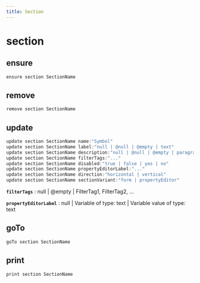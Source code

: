 ```yaml
---
title: Section
---
```


# section

## ensure

```js filename="Terminal" copy
ensure section SectionName
```


## remove

```js filename="Terminal" copy
remove section SectionName
```


## update

```js filename="Terminal" copy
update section SectionName name:"Symbol"
update section SectionName label:"null | @null | @empty | text"
update section SectionName description:"null | @null | @empty | paragraph"
update section SectionName filterTags:"..."
update section SectionName disabled:"true | false | yes | no"
update section SectionName propertyEditorLabel:"..."
update section SectionName direction:"horizontal | vertical"
update section SectionName sectionVariant:"form | propertyEditor"
```

**`filterTags`**
 : null | @empty | FilterTag1, FilterTag2, ...

**`propertyEditorLabel`**
 : null | Variable of type: text | Variable value of type: text


## goTo

```js filename="Terminal" copy
goTo section SectionName
```


## print

```js filename="Terminal" copy
print section SectionName
```


